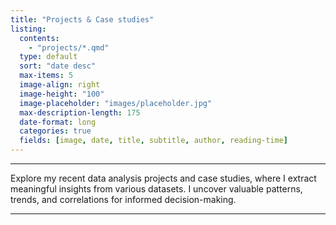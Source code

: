 ```yaml
---
title: "Projects & Case studies"
listing:
  contents:
    - "projects/*.qmd"
  type: default
  sort: "date desc"
  max-items: 5
  image-align: right
  image-height: "100"
  image-placeholder: "images/placeholder.jpg"
  max-description-length: 175
  date-format: long
  categories: true
  fields: [image, date, title, subtitle, author, reading-time]
---
```


------------------------------------------------------------------------

Explore my recent data analysis projects and case studies, where I extract meaningful insights from various datasets. I uncover valuable patterns, trends, and correlations for informed decision-making.

------------------------------------------------------------------------
